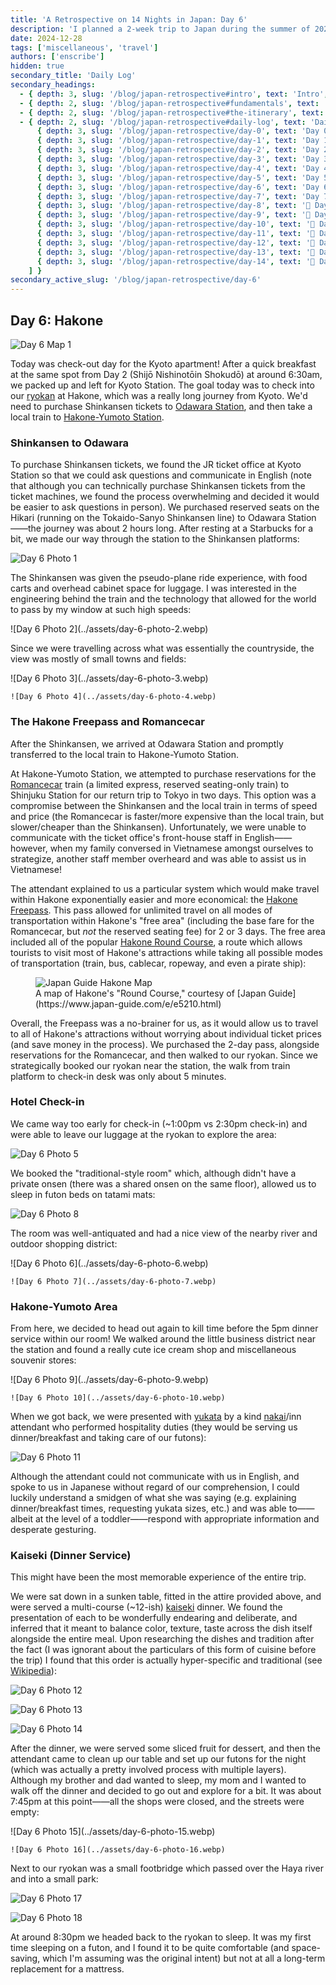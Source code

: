 ```yaml
---
title: 'A Retrospective on 14 Nights in Japan: Day 6'
description: 'I planned a 2-week trip to Japan during the summer of 2023 for my family. Here are some of the highlights, blunders, experiences gathered throughout the process.'
date: 2024-12-28
tags: ['miscellaneous', 'travel']
authors: ['enscribe']
hidden: true
secondary_title: 'Daily Log'
secondary_headings:
  - { depth: 3, slug: '/blog/japan-retrospective#intro', text: 'Intro', subheadings: [] }
  - { depth: 2, slug: '/blog/japan-retrospective#fundamentals', text: 'Fundamentals', subheadings: [] }
  - { depth: 2, slug: '/blog/japan-retrospective#the-itinerary', text: 'The Itinerary', subheadings: [] }
  - { depth: 2, slug: '/blog/japan-retrospective#daily-log', text: 'Daily Log', subheadings: [
      { depth: 3, slug: '/blog/japan-retrospective/day-0', text: 'Day 0: Kansai Airport', subheadings: [] },
      { depth: 3, slug: '/blog/japan-retrospective/day-1', text: 'Day 1: Osaka Day Trip', subheadings: [] },
      { depth: 3, slug: '/blog/japan-retrospective/day-2', text: 'Day 2: Nara Day Trip', subheadings: [] },
      { depth: 3, slug: '/blog/japan-retrospective/day-3', text: 'Day 3: East Kyoto', subheadings: [] },
      { depth: 3, slug: '/blog/japan-retrospective/day-4', text: 'Day 4: West/Central Kyoto', subheadings: [] },
      { depth: 3, slug: '/blog/japan-retrospective/day-5', text: 'Day 5: Fushimi-Inari Taisha', subheadings: [] },
      { depth: 3, slug: '/blog/japan-retrospective/day-6', text: 'Day 6: Hakone', subheadings: [] },
      { depth: 3, slug: '/blog/japan-retrospective/day-7', text: 'Day 7: Hakone Round Course', subheadings: [] },
      { depth: 3, slug: '/blog/japan-retrospective/day-8', text: '🚧 Day 8: Shinjuku', subheadings: [] },
      { depth: 3, slug: '/blog/japan-retrospective/day-9', text: '🚧 Day 9: Yokohama, Shibuya', subheadings: [] },
      { depth: 3, slug: '/blog/japan-retrospective/day-10', text: '🚧 Day 10: Rest Day', subheadings: [] },
      { depth: 3, slug: '/blog/japan-retrospective/day-11', text: '🚧 Day 11: Akihabara', subheadings: [] },
      { depth: 3, slug: '/blog/japan-retrospective/day-12', text: '🚧 Day 12: Asakusa, Odaiba', subheadings: [] },
      { depth: 3, slug: '/blog/japan-retrospective/day-13', text: '🚧 Day 13: Kamakura Day Trip', subheadings: [] },
      { depth: 3, slug: '/blog/japan-retrospective/day-14', text: '🚧 Day 14: Haneda Airport', subheadings: [] },
    ] }
secondary_active_slug: '/blog/japan-retrospective/day-6'
---
```


## Day 6: Hakone

![Day 6 Map 1](../assets/day-6.webp)

Today was check-out day for the Kyoto apartment! After a quick breakfast at the same spot from Day 2 (Shijō Nishinotōin Shokudō) at around 6:30am, we packed up and left for Kyoto Station. The goal today was to check into our [ryokan](https://en.wikipedia.org/wiki/Ryokan) at Hakone, which was a really long journey from Kyoto. We'd need to purchase Shinkansen tickets to [Odawara Station](https://www.hakonenavi.jp/international/en/station/odawara), and then take a local train to [Hakone-Yumoto Station](https://www.hakonenavi.jp/international/en/station/yumoto).

### Shinkansen to Odawara

To purchase Shinkansen tickets, we found the JR ticket office at Kyoto Station so that we could ask questions and communicate in English (note that although you can technically purchase Shinkansen tickets from the ticket machines, we found the process overwhelming and decided it would be easier to ask questions in person). We purchased reserved seats on the Hikari (running on the Tokaido-Sanyo Shinkansen line) to Odawara Station——the journey was about 2 hours long. After resting at a Starbucks for a bit, we made our way through the station to the Shinkansen platforms:

![Day 6 Photo 1](../assets/day-6-photo-1.webp)

The Shinkansen was given the pseudo-plane ride experience, with food carts and overhead cabinet space for luggage. I was interested in the engineering behind the train and the technology that allowed for the world to pass by my window at such high speeds:

<div class="mx-auto w-1/2">
    ![Day 6 Photo 2](../assets/day-6-photo-2.webp)
</div>

Since we were travelling across what was essentially the countryside, the view was mostly of small towns and fields:

<div class="flex gap-2 [&>*>*]:my-0">
    ![Day 6 Photo 3](../assets/day-6-photo-3.webp)

    ![Day 6 Photo 4](../assets/day-6-photo-4.webp)
</div>

### The Hakone Freepass and Romancecar

After the Shinkansen, we arrived at Odawara Station and promptly transferred to the local train to Hakone-Yumoto Station.

At Hakone-Yumoto Station, we attempted to purchase reservations for the [Romancecar](https://www.odakyu.jp/english/romancecar/) train (a limited express, reserved seating-only train) to Shinjuku Station for our return trip to Tokyo in two days. This option was a compromise between the Shinkansen and the local train in terms of speed and price (the Romancecar is faster/more expensive than the local train, but slower/cheaper than the Shinkansen). Unfortunately, we were unable to communicate with the ticket office's front-house staff in English——however, when my family conversed in Vietnamese amongst ourselves to strategize, another staff member overheard and was able to assist us in Vietnamese!

The attendant explained to us a particular system which would make travel within Hakone exponentially easier and more economical: the [Hakone Freepass](https://www.odakyu.jp/english/passes/hakone/). This pass allowed for unlimited travel on all modes of transportation within Hakone's "free area" (including the base fare for the Romancecar, but *not* the reserved seating fee) for 2 or 3 days. The free area included all of the popular [Hakone Round Course](https://www.japan-guide.com/e/e5210.html), a route which allows tourists to visit most of Hakone's attractions while taking all possible modes of transportation (train, bus, cablecar, ropeway, and even a pirate ship):

<figure>
    <img
        class="w-full lg:w-2/3"
        src="https://www.japan-guide.com/g22/5210_2201.gif"
        alt="Japan Guide Hakone Map"
    />
    <figcaption class="text-center text-muted-foreground">
        A map of Hakone's "Round Course," courtesy of [Japan Guide](https://www.japan-guide.com/e/e5210.html)
    </figcaption>
</figure>

Overall, the Freepass was a no-brainer for us, as it would allow us to travel to all of Hakone's attractions without worrying about individual ticket prices (and save money in the process). We purchased the 2-day pass, alongside reservations for the Romancecar, and then walked to our ryokan. Since we strategically booked our ryokan near the station, the walk from train platform to check-in desk was only about 5 minutes.

### Hotel Check-in

We came way too early for check-in (~1:00pm vs 2:30pm check-in) and were able to leave our luggage at the ryokan to explore the area:

![Day 6 Photo 5](../assets/day-6-photo-8.webp)

We booked the "traditional-style room" which, although didn't have a private onsen (there was a shared onsen on the same floor), allowed us to sleep in futon beds on tatami mats:

![Day 6 Photo 8](../assets/day-6-photo-5.webp)

The room was well-antiquated and had a nice view of the nearby river and outdoor shopping district:

<div class="flex gap-2 [&>*>*]:my-0">
    ![Day 6 Photo 6](../assets/day-6-photo-6.webp)

    ![Day 6 Photo 7](../assets/day-6-photo-7.webp)
</div>

### Hakone-Yumoto Area

From here, we decided to head out again to kill time before the 5pm dinner service within our room! We walked around the little business district near the station and found a really cute ice cream shop and miscellaneous souvenir stores:

<div class="flex gap-2 [&>*>*]:my-0">
    ![Day 6 Photo 9](../assets/day-6-photo-9.webp)

    ![Day 6 Photo 10](../assets/day-6-photo-10.webp)
</div>

When we got back, we were presented with [yukata](https://en.wikipedia.org/wiki/Yukata) by a kind [nakai](https://en.wikipedia.org/wiki/Nakai_(vocation))/inn attendant who performed hospitality duties (they would be serving us dinner/breakfast and taking care of our futons):

![Day 6 Photo 11](../assets/day-6-photo-11.webp)

Although the attendant could not communicate with us in English, and spoke to us in Japanese without regard of our comprehension, I could luckily understand a smidgen of what she was saying (e.g. explaining dinner/breakfast times, requesting yukata sizes, etc.) and was able to——albeit at the level of a toddler——respond with appropriate information and desperate gesturing.

### Kaiseki (Dinner Service)

This might have been the most memorable experience of the entire trip.

We were sat down in a sunken table, fitted in the attire provided above, and were served a multi-course (~12-ish) [kaiseki](https://en.wikipedia.org/wiki/Kaiseki) dinner. We found the presentation of each to be wonderfully endearing and deliberate, and inferred that it meant to balance color, texture, taste across the dish itself alongside the entire meal. Upon researching the dishes and tradition after the fact (I was ignorant about the particulars of this form of cuisine before the trip) I found that this order is actually hyper-specific and traditional (see [Wikipedia](https://en.wikipedia.org/wiki/Kaiseki#Order)):

![Day 6 Photo 12](../assets/day-6-photo-12.webp)

![Day 6 Photo 13](../assets/day-6-photo-13.webp)

![Day 6 Photo 14](../assets/day-6-photo-14.webp)

After the dinner, we were served some sliced fruit for dessert, and then the attendant came to clean up our table and set up our futons for the night (which was actually a pretty involved process with multiple layers). Although my brother and dad wanted to sleep, my mom and I wanted to walk off the dinner and decided to go out and explore for a bit. It was about 7:45pm at this point——all the shops were closed, and the streets were empty:

<div class="flex gap-2 [&>*>*]:my-0">
    ![Day 6 Photo 15](../assets/day-6-photo-15.webp)

    ![Day 6 Photo 16](../assets/day-6-photo-16.webp)
</div>

Next to our ryokan was a small footbridge which passed over the Haya river and into a small park:

![Day 6 Photo 17](../assets/day-6-photo-17.webp)

![Day 6 Photo 18](../assets/day-6-photo-18.webp)

At around 8:30pm we headed back to the ryokan to sleep. It was my first time sleeping on a futon, and I found it to be quite comfortable (and space-saving, which I'm assuming was the original intent) but not at all a long-term replacement for a mattress.
